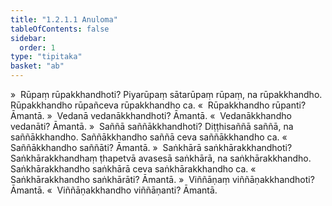 ```yaml
---
title: "1.2.1.1 Anuloma"
tableOfContents: false
sidebar:
  order: 1
type: "tipitaka"
basket: "ab"
---
```



<DynamicBreadcrumb />

<Division number="26">

<Paragraph number="204">
»  Rūpaṃ rūpakkhandhoti?
</Paragraph>

<Paragraph number="205">
Piyarūpaṃ sātarūpaṃ rūpaṃ, na rūpakkhandho. Rūpakkhandho rūpañceva rūpakkhandho ca.
</Paragraph>

<Paragraph number="206">
«  Rūpakkhandho rūpanti? Āmantā.
</Paragraph>

<Paragraph number="207">
»  Vedanā vedanākkhandhoti? Āmantā.
</Paragraph>

<Paragraph number="208">
«  Vedanākkhandho vedanāti? Āmantā.
</Paragraph>

<Paragraph number="209">
»  Saññā saññākkhandhoti?
</Paragraph>

<Paragraph number="210">
Diṭṭhisaññā saññā, na saññākkhandho. Saññākkhandho saññā ceva saññākkhandho ca.
</Paragraph>

<Paragraph number="211">
«  Saññākkhandho saññāti? Āmantā.
</Paragraph>

<Paragraph number="212">
»  Saṅkhārā saṅkhārakkhandhoti?
</Paragraph>

<Paragraph number="213">
Saṅkhārakkhandhaṃ ṭhapetvā avasesā saṅkhārā, na saṅkhārakkhandho. Saṅkhārakkhandho saṅkhārā ceva saṅkhārakkhandho ca.
</Paragraph>

<Paragraph number="214">
«  Saṅkhārakkhandho saṅkhārāti? Āmantā.
</Paragraph>

<Paragraph number="215">
»  Viññāṇaṃ viññāṇakkhandhoti? Āmantā.
</Paragraph>

<Paragraph number="216">
«  Viññāṇakkhandho viññāṇanti? Āmantā.
</Paragraph>
</Division>